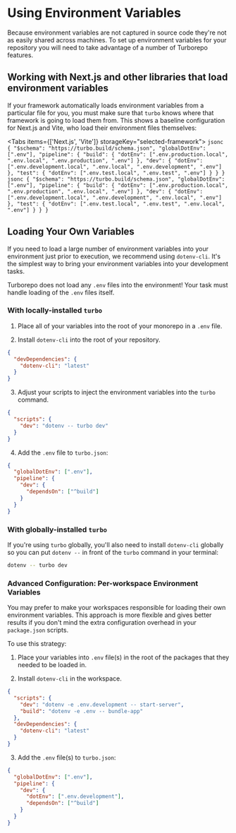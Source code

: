
# Using Environment Variables

Because environment variables are not captured in source code they're not as easily shared across machines. To set up environment variables for your repository you will need to take advantage of a number of Turborepo features.

## Working with Next.js and other libraries that load environment variables

If your framework automatically loads environment variables from a particular file for you, you must make sure that `turbo` knows where that framework is going to load them from. This shows a baseline configuration for Next.js and Vite, who load their environment files themselves:

<Tabs items={['Next.js', 'Vite']} storageKey="selected-framework">
  <Tab>
    ```jsonc
    {
      "$schema": "https://turbo.build/schema.json",
      "globalDotEnv": [".env"],
      "pipeline": {
        "build": {
          "dotEnv": [".env.production.local", ".env.local", ".env.production", ".env"]
        },
        "dev": {
          "dotEnv": [".env.development.local", ".env.local", ".env.development", ".env"]
        },
        "test": {
          "dotEnv": [".env.test.local", ".env.test", ".env"]
        }
      }
    }
    ```
  </Tab>
  <Tab>
    ```jsonc
    {
      "$schema": "https://turbo.build/schema.json",
      "globalDotEnv": [".env"],
      "pipeline": {
        "build": {
          "dotEnv": [".env.production.local", ".env.production", ".env.local", ".env"]
        },
        "dev": {
          "dotEnv": [".env.development.local", ".env.development", ".env.local", ".env"]
        },
        "test": {
          "dotEnv": [".env.test.local", ".env.test", ".env.local", ".env"]
        }
      }
    }
    ```
  </Tab>
</Tabs>

## Loading Your Own Variables

If you need to load a large number of environment variables into your environment just prior to execution, we recommend using `dotenv-cli`. It's the simplest way to bring your environment variables into your development tasks.

Turborepo does not load any `.env` files into the environment! Your task must handle loading of the `.env` files itself.

### With locally-installed `turbo`

1. Place all of your variables into the root of your monorepo in a `.env` file.

2. Install `dotenv-cli` into the root of your repository.

```json filename="package.json" highlight=3
{
  "devDependencies": {
    "dotenv-cli": "latest"
  }
}
```

3. Adjust your scripts to inject the environment variables into the `turbo` command.

```json filename="package.json" highlight=3
{
  "scripts": {
    "dev": "dotenv -- turbo dev"
  }
}
```

4. Add the `.env` file to `turbo.json`:

```json filename="turbo.json" highlight=2
{
  "globalDotEnv": [".env"],
  "pipeline": {
    "dev": {
      "dependsOn": ["^build"]
    }
  }
}
```

### With globally-installed `turbo`

If you're using `turbo` globally, you'll also need to install `dotenv-cli` globally so you can put `dotenv --` in front of the `turbo` command in your terminal:

```sh
dotenv -- turbo dev
```

### Advanced Configuration: Per-workspace Environment Variables

You may prefer to make your workspaces responsible for loading their own environment variables. This approach is more flexible and gives better results if you don't mind the extra configuration overhead in your `package.json` scripts.

To use this strategy:

1. Place your variables into `.env` file(s) in the root of the packages that they needed to be loaded in.

2. Install `dotenv-cli` in the workspace.

```json filename="app/site/package.json"
{
  "scripts": {
    "dev": "dotenv -e .env.development -- start-server",
    "build": "dotenv -e .env -- bundle-app"
  },
  "devDependencies": {
    "dotenv-cli": "latest"
  }
}
```

3. Add the `.env` file(s) to `turbo.json`:

```json filename="turbo.json"
{
  "globalDotEnv": [".env"],
  "pipeline": {
    "dev": {
      "dotEnv": [".env.development"],
      "dependsOn": ["^build"]
    }
  }
}
```
